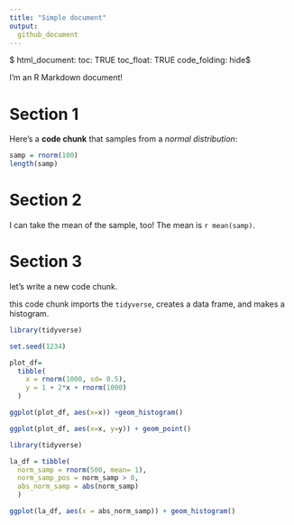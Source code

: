 ```yaml
---
title: "Simple document"
output: 
  github_document
---
```

$  html_document:
    toc: TRUE
    toc_float: TRUE
    code_folding: hide$
    
I'm an R Markdown document! 

# Section 1

Here's a **code chunk** that samples from 
a _normal distribution_:

```r
samp = rnorm(100)
length(samp)
```

# Section 2

I can take the mean of the sample, too!
The mean is `r mean(samp)`.

# Section 3

let's write a new code chunk.

this code chunk imports the `tidyverse`, creates a data frame, and makes a histogram. 

```r
library(tidyverse)

set.seed(1234)

plot_df=
  tibble(
    x = rnorm(1000, sd= 0.5),
    y = 1 + 2*x + rnorm(1000)
  )

ggplot(plot_df, aes(x=x)) +geom_histogram()

ggplot(plot_df, aes(x=x, y=y)) + geom_point()
```

```r
library(tidyverse)

la_df = tibble(
  norm_samp = rnorm(500, mean= 1),
  norm_samp_pos = norm_samp > 0,
  abs_norm_samp = abs(norm_samp)
  )

ggplot(la_df, aes(x = abs_norm_samp)) + geom_histogram()
```


